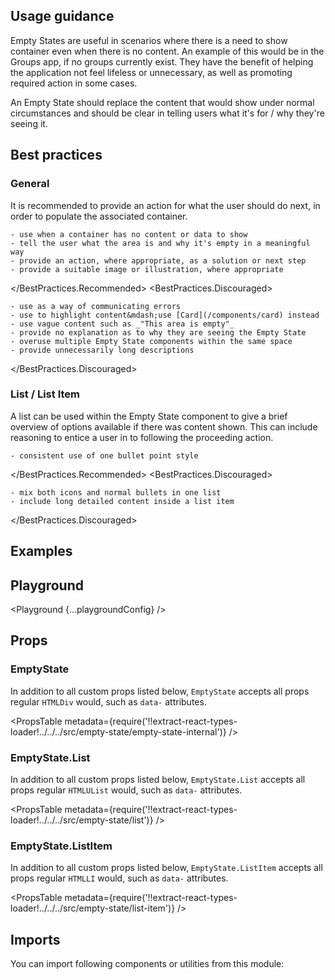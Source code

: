 


<Layout title="Empty State" description="Empty States are used when an area of a page has no content to show the user.">

## Usage guidance

Empty States are useful in scenarios where there is a need to show container even when there is no content. An example of this would be in the Groups app, if no groups currently exist. They have the benefit of helping the application not feel lifeless or unnecessary, as well as promoting required action in some cases.

An Empty State should replace the content that would show under normal circumstances and should be clear in telling users what it's for / why they're seeing it.

## Best practices

### General

It is recommended to provide an action for what the user should do next, in order to populate the associated container.

<BestPractices>
  <BestPractices.Recommended>

    - use when a container has no content or data to show
    - tell the user what the area is and why it's empty in a meaningful way
    - provide an action, where appropriate, as a solution or next step
    - provide a suitable image or illustration, where appropriate

  </BestPractices.Recommended>
  <BestPractices.Discouraged>

    - use as a way of communicating errors
    - use to highlight content&mdash;use [Card](/components/card) instead
    - use vague content such as _"This area is empty"_
    - provide no explanation as to why they are seeing the Empty State
    - overuse multiple Empty State components within the same space
    - provide unnecessarily long descriptions

  </BestPractices.Discouraged>
</BestPractices>

### List / List Item

A list can be used within the Empty State component to give a brief overview of options available if there was content shown. This can include reasoning to entice a user in to following the proceeding action.

<BestPractices>
  <BestPractices.Recommended>

    - consistent use of one bullet point style

  </BestPractices.Recommended>
  <BestPractices.Discouraged>

    - mix both icons and normal bullets in one list
    - include long detailed content inside a list item

  </BestPractices.Discouraged>
</BestPractices>

## Examples

<Example title="Basic usage" path="empty-state/basic-usage">
  <BasicUsage />
</Example>

<Example title="Orientation" path="empty-state/orientation">
  <Orientation />
</Example>

<Example title="Centered vertical" path="empty-state/centered-vertical">
  <CenteredVertical />
</Example>

<Example title="Inverted" path="empty-state/inverted" darkPreview>
  <Inverted />
</Example>

## Playground

<Playground {...playgroundConfig} />

## Props

### EmptyState

In addition to all custom props listed below, `EmptyState` accepts all props regular `HTMLDiv` would, such as `data-` attributes.

<PropsTable
  metadata={require('!!extract-react-types-loader!../../../src/empty-state/empty-state-internal')}
/>

### EmptyState.List

In addition to all custom props listed below, `EmptyState.List` accepts all props regular `HTMLUList` would, such as `data-` attributes.

<PropsTable
  metadata={require('!!extract-react-types-loader!../../../src/empty-state/list')}
/>

### EmptyState.ListItem

In addition to all custom props listed below, `EmptyState.ListItem` accepts all props regular `HTMLLI` would, such as `data-` attributes.

<PropsTable
  metadata={require('!!extract-react-types-loader!../../../src/empty-state/list-item')}
/>

## Imports

You can import following components or utilities from this module:

<Imports module={EmptyStateImports} path="@datacamp/waffles/empty-state" />

</Layout>
